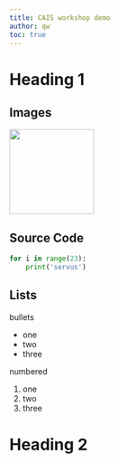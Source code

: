 ```yaml
---
title: CAIS workshop demo
author: qw
toc: true
---
```


# Heading 1

## Images

![](img/cais.jpg){height=150}

## Source Code

```python
for i in range(23):
    print('servus')
```

## Lists

bullets

- one
- two
- three

numbered

1. one
2. two
3. three

# Heading 2

